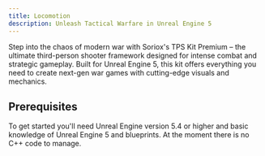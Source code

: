 ```yaml
---
title: Locomotion
description: Unleash Tactical Warfare in Unreal Engine 5
---
```


Step into the chaos of modern war with Soriox's TPS Kit Premium – the ultimate third-person shooter framework designed for intense combat and strategic gameplay. Built for Unreal Engine 5, this kit offers everything you need to create next-gen war games with cutting-edge visuals and mechanics.

## Prerequisites

To get started you'll need Unreal Engine version 5.4 or higher and basic knowledge of Unreal Engine 5 and blueprints. At the moment there is no C++ code to manage.